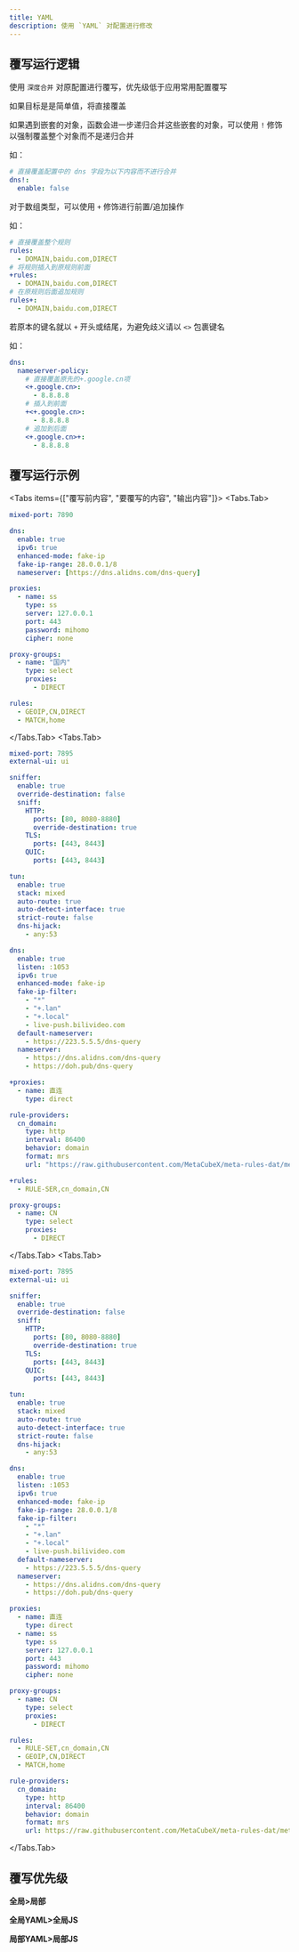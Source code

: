 ```yaml
---
title: YAML
description: 使用 `YAML` 对配置进行修改
---
```



## 覆写运行逻辑

使用 `深度合并` 对原配置进行覆写，优先级低于应用常用配置覆写

如果目标是是简单值，将直接覆盖

如果遇到嵌套的对象，函数会进一步递归合并这些嵌套的对象，可以使用 `!` 修饰以强制覆盖整个对象而不是递归合并

如：

```yaml
# 直接覆盖配置中的 dns 字段为以下内容而不进行合并
dns!:
  enable: false
```

对于数组类型，可以使用 `+` 修饰进行前置/追加操作

如：

```yaml
# 直接覆盖整个规则
rules:
  - DOMAIN,baidu.com,DIRECT
# 将规则插入到原规则前面
+rules:
  - DOMAIN,baidu.com,DIRECT
# 在原规则后面追加规则
rules+:
  - DOMAIN,baidu.com,DIRECT
```

若原本的键名就以 `+` 开头或结尾，为避免歧义请以 `<>` 包裹键名

如：

```yaml
dns:
  nameserver-policy:
    # 直接覆盖原先的+.google.cn项
    <+.google.cn>:
      - 8.8.8.8
    # 插入到前面
    +<+.google.cn>:
      - 8.8.8.8
    # 追加到后面
    <+.google.cn>+:
      - 8.8.8.8
```

## 覆写运行示例

<Tabs items={["覆写前内容", "要覆写的内容", "输出内容"]}>
<Tabs.Tab>

```yaml
mixed-port: 7890

dns:
  enable: true
  ipv6: true
  enhanced-mode: fake-ip
  fake-ip-range: 28.0.0.1/8
  nameserver: [https://dns.alidns.com/dns-query]

proxies:
  - name: ss
    type: ss
    server: 127.0.0.1
    port: 443
    password: mihomo
    cipher: none

proxy-groups:
  - name: "国内"
    type: select
    proxies:
      - DIRECT

rules:
  - GEOIP,CN,DIRECT
  - MATCH,home
```

</Tabs.Tab>
<Tabs.Tab>

```yaml
mixed-port: 7895
external-ui: ui

sniffer:
  enable: true
  override-destination: false
  sniff:
    HTTP:
      ports: [80, 8080-8880]
      override-destination: true
    TLS:
      ports: [443, 8443]
    QUIC:
      ports: [443, 8443]

tun:
  enable: true
  stack: mixed
  auto-route: true
  auto-detect-interface: true
  strict-route: false
  dns-hijack:
    - any:53

dns:
  enable: true
  listen: :1053
  ipv6: true
  enhanced-mode: fake-ip
  fake-ip-filter:
    - "*"
    - "+.lan"
    - "+.local"
    - live-push.bilivideo.com
  default-nameserver:
    - https://223.5.5.5/dns-query
  nameserver:
    - https://dns.alidns.com/dns-query
    - https://doh.pub/dns-query

+proxies:
  - name: 直连
    type: direct

rule-providers:
  cn_domain:
    type: http
    interval: 86400
    behavior: domain
    format: mrs
    url: "https://raw.githubusercontent.com/MetaCubeX/meta-rules-dat/meta/geo/geosite/cn.mrs"

+rules:
  - RULE-SER,cn_domain,CN

proxy-groups:
  - name: CN
    type: select
    proxies:
      - DIRECT
```

</Tabs.Tab>
<Tabs.Tab>

```yaml
mixed-port: 7895
external-ui: ui

sniffer:
  enable: true
  override-destination: false
  sniff:
    HTTP:
      ports: [80, 8080-8880]
      override-destination: true
    TLS:
      ports: [443, 8443]
    QUIC:
      ports: [443, 8443]

tun:
  enable: true
  stack: mixed
  auto-route: true
  auto-detect-interface: true
  strict-route: false
  dns-hijack:
    - any:53

dns:
  enable: true
  listen: :1053
  ipv6: true
  enhanced-mode: fake-ip
  fake-ip-range: 28.0.0.1/8
  fake-ip-filter:
    - "*"
    - "+.lan"
    - "+.local"
    - live-push.bilivideo.com
  default-nameserver:
    - https://223.5.5.5/dns-query
  nameserver:
    - https://dns.alidns.com/dns-query
    - https://doh.pub/dns-query

proxies:
  - name: 直连
    type: direct
  - name: ss
    type: ss
    server: 127.0.0.1
    port: 443
    password: mihomo
    cipher: none

proxy-groups:
  - name: CN
    type: select
    proxies:
      - DIRECT

rules:
  - RULE-SET,cn_domain,CN
  - GEOIP,CN,DIRECT
  - MATCH,home

rule-providers:
  cn_domain:
    type: http
    interval: 86400
    behavior: domain
    format: mrs
    url: https://raw.githubusercontent.com/MetaCubeX/meta-rules-dat/meta/geo/geosite/cn.mrs
```

</Tabs.Tab>
</Tabs>

## 覆写优先级

<b> 全局>局部 </b>

<b> 全局YAML>全局JS </b>

<b>局部YAML>局部JS</b>
